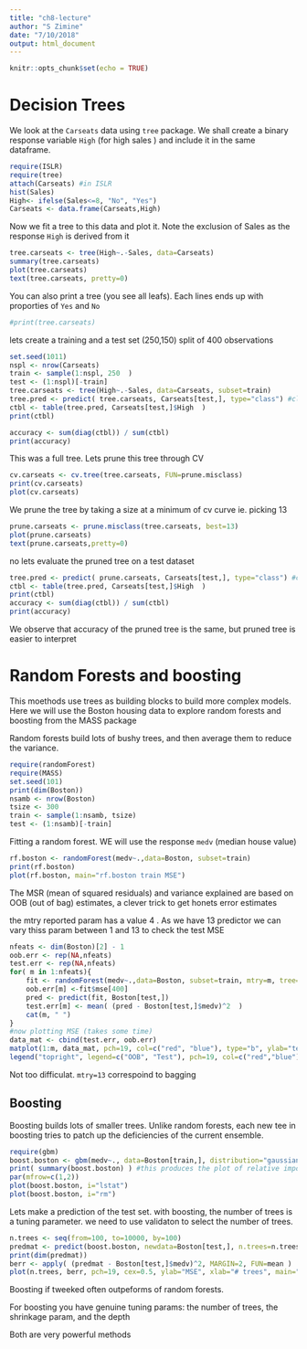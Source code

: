 ```yaml
---
title: "ch8-lecture"
author: "S Zimine"
date: "7/10/2018"
output: html_document
---
```


```r
knitr::opts_chunk$set(echo = TRUE)
```

Decision Trees
=================

We look at the `Carseats` data using `tree` package.
We shall create a binary response variable `High` (for  high sales ) and include it in the same dataframe.

```r
require(ISLR)
require(tree)
attach(Carseats) #in ISLR
hist(Sales)
High<- ifelse(Sales<=8, "No", "Yes")
Carseats <- data.frame(Carseats,High)
```

Now we  fit a tree to this data and plot it. Note the exclusion of Sales
as the response `High` is derived from it 

```r
tree.carseats <- tree(High~.-Sales, data=Carseats)
summary(tree.carseats)
plot(tree.carseats)
text(tree.carseats, pretty=0)
```

You can also print a tree (you see all leafs).  Each lines ends up with proporties of `Yes` and `No`

```r
#print(tree.carseats)
```

lets create a training and a test set (250,150) split of 400 observations


```r
set.seed(1011)
nspl <- nrow(Carseats)
train <- sample(1:nspl, 250  )
test <- (1:nspl)[-train]
tree.carseats <- tree(High~.-Sales, data=Carseats, subset=train)
tree.pred <- predict( tree.carseats, Carseats[test,], type="class") #classification
ctbl <- table(tree.pred, Carseats[test,]$High  )
print(ctbl)

accuracy <- sum(diag(ctbl)) / sum(ctbl)
print(accuracy)
```

This was a full tree.  Lets prune this tree through CV

```r
cv.carseats <- cv.tree(tree.carseats, FUN=prune.misclass)
print(cv.carseats)
plot(cv.carseats)
```


We prune the tree by taking a size at a minimum of cv curve ie. picking 13

```r
prune.carseats <- prune.misclass(tree.carseats, best=13)
plot(prune.carseats)
text(prune.carseats,pretty=0)
```

no lets evaluate the pruned tree on a test dataset

```r
tree.pred <- predict( prune.carseats, Carseats[test,], type="class") #classification
ctbl <- table(tree.pred, Carseats[test,]$High  )
print(ctbl)
accuracy <- sum(diag(ctbl)) / sum(ctbl)
print(accuracy)
```

We observe that accuracy of the pruned tree is the same, but pruned tree is easier to interpret

Random Forests and boosting
=============================

This moethods use trees as building blocks to build more complex models. Here we will use the Boston housing data to explore random forests  and boosting from the MASS package

Random forests build lots of bushy trees, and then average them to reduce the variance.

```r
require(randomForest)
require(MASS)
set.seed(101)
print(dim(Boston))
nsamb <- nrow(Boston)
tsize <- 300
train <- sample(1:nsamb, tsize)
test <- (1:nsamb)[-train]
```

Fitting a random forest. WE will use the response `medv` (median house value)


```r
rf.boston <- randomForest(medv~.,data=Boston, subset=train)
print(rf.boston)
plot(rf.boston, main="rf.boston train MSE")
```

The MSR (mean of squared residuals) and variance explained are based on OOB (out of bag) estimates, a clever trick to get honets error estimates

the mtry reported param has a value 4 . As we have 13 predictor we can vary thiss param between 1 and 13 to check the test MSE

```r
nfeats <- dim(Boston)[2] - 1
oob.err <- rep(NA,nfeats)
test.err <- rep(NA,nfeats)
for( m in 1:nfeats){
    fit <- randomForest(medv~.,data=Boston, subset=train, mtry=m, tree=400)
    oob.err[m] <-fit$mse[400]
    pred <- predict(fit, Boston[test,])
    test.err[m] <- mean( (pred - Boston[test,]$medv)^2  )
    cat(m, " ")
}
#now plotting MSE (takes some time)
data_mat <- cbind(test.err, oob.err)
matplot(1:m, data_mat, pch=19, col=c("red", "blue"), type="b", ylab="test MSE", xlab="mtry" )
legend("topright", legend=c("OOB", "Test"), pch=19, col=c("red","blue"))
```

Not too difficulat.  `mtry=13` correspoind to bagging

## Boosting

Boosting builds lots of smaller trees. Unlike random forests, each new tee in boosting tries to patch up the deficiencies of the current ensemble.

```r
require(gbm)
boost.boston <- gbm(medv~., data=Boston[train,], distribution="gaussian", n.trees=1000, shrinkage=0.01, interaction.depth=4) #interaction.depth = # of splits
print( summary(boost.boston) ) #this produces the plot of relative importance of features to reduce variance
par(mfrow=c(1,2))
plot(boost.boston, i="lstat")
plot(boost.boston, i="rm")
```

Lets make a prediction of the test set. with boosting, the number of trees is a tuning parameter. we need to use validaton to select the number of trees. 

```r
n.trees <- seq(from=100, to=10000, by=100)
predmat <- predict(boost.boston, newdata=Boston[test,], n.trees=n.trees)
print(dim(predmat))
berr <- apply( (predmat - Boston[test,]$medv)^2, MARGIN=2, FUN=mean )
plot(n.trees, berr, pch=19, cex=0.5, ylab="MSE", xlab="# trees", main="Boosting Test Error")
```

Boosting if tweeked often outpeforms of random forests. 

For boosting you have genuine tuning params: the number of trees, the shrinkage param, and the depth

Both are very powerful methods  
